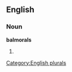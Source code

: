 
==English==

===Noun===
'''balmorals'''

# {{plural of|[[balmoral]]}}

[[Category:English plurals]]